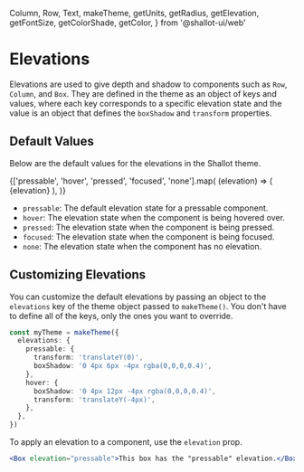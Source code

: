   Column,
  Row,
  Text,
  makeTheme,
  getUnits,
  getRadius,
  getElevation,
  getFontSize,
  getColorShade,
  getColor,
} from '@shallot-ui/web'

<Meta title="🎨 Theme / Elevations" />

# Elevations

Elevations are used to give depth and shadow to components such as `Row`, `Column`, and `Box`. They are defined in the theme as an object of keys and values, where each key corresponds to a specific elevation state and the value is an object that defines the `boxShadow` and `transform` properties.

## Default Values

Below are the default values for the elevations in the Shallot theme.

<Canvas>
  <ThemeProvider theme={makeTheme()}>
    <Column
      shallot={{
        backgroundColor: getColor('Shading', 125),
        borderRadius: getRadius('xl'),
      }}
    >
      <Row alignCenter unitsAround={4}>
        {['pressable', 'hover', 'pressed', 'focused', 'none'].map(
          (elevation) => (
            <Column
              key={elevation}
              shallot={{
                elevation: getElevation(elevation),
                backgroundColor: getColor('Shading', 100),
                borderRadius: getRadius('lg'),
                height: getUnits(8),
                width: getUnits(8),
                margin: getUnits(1),
                alignItems: 'center',
                justifyContent: 'center',
              }}
            >
              <Text
                shallot={{
                  // typeface: "Monospace",
                  fontSize: getFontSize('sm'),
                  textColor: getColorShade('Shading.350'),
                }}
              >
                {elevation}
              </Text>
            </Column>
          ),
        )}
      </Row>
    </Column>
  </ThemeProvider>
</Canvas>

- `pressable`: The default elevation state for a pressable component.
- `hover`: The elevation state when the component is being hovered over.
- `pressed`: The elevation state when the component is being pressed.
- `focused`: The elevation state when the component is being focused.
- `none`: The elevation state when the component has no elevation.

## Customizing Elevations

You can customize the default elevations by passing an object to the `elevations` key of the theme object passed to `makeTheme()`. You don't have to define all of the keys, only the ones you want to override.

```ts
const myTheme = makeTheme({
  elevations: {
    pressable: {
      transform: 'translateY(0)',
      boxShadow: '0 4px 6px -4px rgba(0,0,0,0.4)',
    },
    hover: {
      boxShadow: '0 4px 12px -4px rgba(0,0,0,0.4)',
      transform: 'translateY(-4px)',
    },
  },
})
```

To apply an elevation to a component, use the `elevation` prop.

```jsx
<Box elevation="pressable">This box has the "pressable" elevation.</Box>
```

